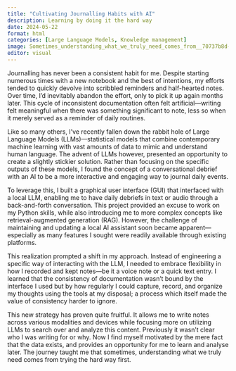 ```yaml
---
title: "Cultivating Journalling Habits with AI"
description: Learning by doing it the hard way
date: 2024-05-22
format: html
categories: [Large Language Models, Knowledge management]
image: Sometimes_understanding_what_we_truly_need_comes_from__70737b8d-1eb7-4d74-9ebc-939026b92b12.png
editor: visual
---
```


Journalling has never been a consistent habit for me. Despite starting numerous times with a new notebook and the best of intentions, my efforts tended to quickly devolve into scribbled reminders and half-hearted notes. Over time, I'd inevitably abandon the effort, only to pick it up again months later. This cycle of inconsistent documentation often felt artificial—writing felt meaningful when there was something significant to note, less so when it merely served as a reminder of daily routines. 

Like so many others, I've recently fallen down the rabbit hole of Large Language Models (LLMs)—statistical models that combine contemporary machine learning with vast amounts of data to mimic and understand human language. The advent of LLMs however, presented an opportunity to create a slightly stickier solution. Rather than focusing on the specific outputs of these models, I found the concept of a conversational debrief with an AI to be a more interactive and engaging way to journal daily events. 

To leverage this, I built a graphical user interface (GUI) that interfaced with a local LLM, enabling me to have daily debriefs in text or audio through a back-and-forth conversation. This project provided an excuse to work on my Python skills, while also introducing me to more complex concepts like retrieval-augmented generation (RAG). However, the challenge of maintaining and updating a local AI assistant soon became apparent—especially as many features I sought were readily available through existing platforms. 

This realization prompted a shift in my approach. Instead of engineering a specific way of interacting with the LLM, I needed to embrace flexibility in how I recorded and kept notes—be it a voice note or a quick text entry. I learned that the consistency of documentation wasn't bound by the interface I used but by how regularly I could capture, record, and organize my thoughts using the tools at my disposal; a process which itself made the value of consistency harder to ignore. 

This new strategy has proven quite fruitful. It allows me to write notes across various modalities and devices while focusing more on utilizing LLMs to search over and analyze this content. Previously it wasn't clear who I was writing for or why. Now I find myself motivated by the mere fact that the data exists, and provides an opportunity for me to learn and analyse later. The journey taught me that sometimes, understanding what we truly need comes from trying the hard way first.